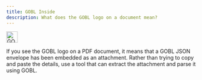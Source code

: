 ```yaml
---
title: GOBL Inside
description: What does the GOBL logo on a document mean?
---
```


<img src="/static/gobl_black.svg" height="30px" width="30px" alt="GOBL Icon" />

If you see the GOBL logo on a PDF document, it means that a GOBL JSON envelope has been embedded as an attachment. Rather than trying to copy and paste the details, use a tool that can extract the attachment and parse it using GOBL.
